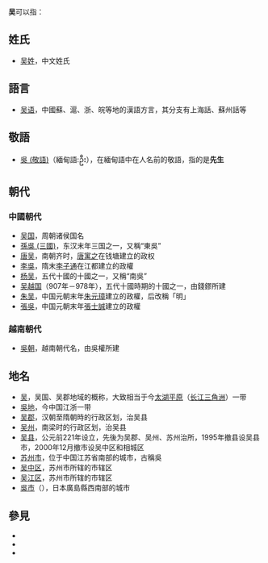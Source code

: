 {{TOCright}}
'''吴'''可以指：

== 姓氏 ==
* [[吴姓|吴姓]]，中文姓氏

== 語言 ==
* [[吴语|吴语]]，中國蘇、滬、浙、皖等地的漢語方言，其分支有上海話、蘇州話等

== 敬語 ==
* [[吳_(敬語)|吳 (敬語)]]（緬甸語:ဦး），在緬甸語中在人名前的敬語，指的是'''先生'''

== 朝代 ==
=== 中國朝代 ===
* [[吴国|吴国]]，周朝诸侯国名
* [[孫吳_(三國)|孫吳 (三國)]]，东汉末年三国之一，又稱“東吳”
* [[唐吴|唐吴]]，南朝齐时，[[唐寓之|唐寓之]]在钱塘建立的政权
* [[李吳|李吳]]，隋末[[李子通|李子通]]在江都建立的政權
* [[杨吴|杨吴]]，五代十國的十國之一，又稱“南吳”
* [[吴越国|吴越国]]（907年－978年），五代十國時期的十國之一，由錢鏐所建
* [[朱吴|朱吴]]，中国元朝末年[[朱元璋|朱元璋]]建立的政權，后改稱「明」
* [[張吳|張吳]]，中国元朝末年[[張士誠|張士誠]]建立的政權

=== 越南朝代 ===
* [[吳朝|吳朝]]，越南朝代名，由吳權所建

== 地名 ==
* [[#地名|吴]]，吴国、吴郡地域的概称，大致相当于今[[太湖平原|太湖平原]]（[[长江三角洲|长江三角洲]]）一带
* [[吳地|吳地]]，今中国江浙一带
* [[吴郡|吴郡]]，汉朝至隋朝時的行政区划，治吴县
* [[吴州|吴州]]，南梁时的行政区划，治吴县
* [[吴县|吴县]]，公元前221年设立，先後为吴郡、吴州、苏州治所，1995年撤县设吴县市，2000年12月撤市设吴中区和相城区
* [[苏州市|苏州市]]，位于中国江苏省南部的城市，古稱吳
* [[吴中区|吴中区]]，苏州市所辖的市辖区
* [[吴江区|吴江区]]，苏州市所辖的市辖区
* [[吳市|吳市]]（{{lang|ja|くれし}}），日本廣島縣西南部的城市

== 參見 ==
* {{Lookfrom|吳}}
* {{Lookfrom|吴}}
* {{Lookfrom|呉}}

{{消歧义|W|Cat=一字消歧义}}